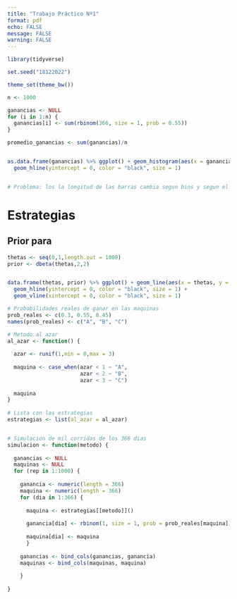 ```yaml
---
title: "Trabajo Práctico Nº1"
format: pdf
echo: FALSE
message: FALSE
warning: FALSE
---
```


```r


library(tidyverse)
```



```r
set.seed("18122022")

theme_set(theme_bw())

```


```r

n <- 1000

ganancias <- NULL
for (i in 1:n) {
  ganancias[i] <- sum(rbinom(366, size = 1, prob = 0.55))
}

promedio_ganancias <- sum(ganancias)/n


as.data.frame(ganancias) %>% ggplot() + geom_histogram(aes(x = ganancias), bins = 59, fill = "dodgerblue3") + labs(x = "Ganancias", y = "Conteo") + 
  geom_hline(yintercept = 0, color = "black", size = 1)


# Problema: los la longitud de las barras cambia segun bins y segun el espacio que tiene para graficarse

```


# Estrategias


## Prior para \theta
```r
thetas <- seq(0,1,length.out = 1000)
prior <- dbeta(thetas,2,2)


data.frame(thetas, prior) %>% ggplot() + geom_line(aes(x = thetas, y = prior), color = "dodgerblue4", linewidth = 1.5) + labs(x = expression(theta), y = "Probabilidad") +
  geom_hline(yintercept = 0, color = "black", size = 1) +
  geom_vline(xintercept = 0, color = "black", size = 1)
```

```r
# Probabilidades reales de ganar en las maquinas
prob_reales <- c(0.3, 0.55, 0.45)
names(prob_reales) <- c("A", "B", "C")

# Metodo al azar
al_azar <- function() {
  
  azar <- runif(1,min = 0,max = 3)
  
  maquina <- case_when(azar < 1 ~ "A",
                       azar < 2 ~ "B",
                       azar < 3 ~ "C")
  
  maquina
}
  
# Lista con las estrategias
estrategias <- list(al_azar = al_azar)


# Simulacion de mil corridas de los 366 dias
simulacion <- function(metodo) {
  
  ganancias <- NULL
  maquinas <- NULL
  for (rep in 1:1000) {
    
    ganancia <- numeric(length = 366)
    maquina <- numeric(length = 366)
    for (dia in 1:366) {
      
      maquina <- estrategias[[metodo]]()
      
      ganancia[dia] <- rbinom(1, size = 1, prob = prob_reales[maquina])
      
      maquina[dia] <- maquina
      }
    
    ganancias <- bind_cols(ganancias, ganancia)
    maquinas <- bind_cols(maquinas, maquina)
    
    }  
  
}



```



